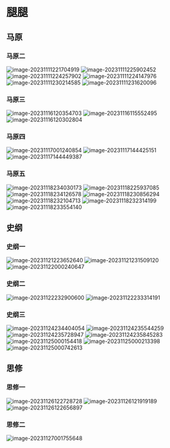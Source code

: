 
# 腿腿

> <Hitokoto />

## 马原

### 马原二
![image-20231111221704919](https://pic.redhat.team/uPic/image-20231111221704919.png)
![image-20231111225902452](https://pic.redhat.team/uPic/image-20231111225902452.png)
![image-20231111224257902](https://pic.redhat.team/uPic/image-20231111224257902.png)
![image-20231111224147976](https://pic.redhat.team/uPic/image-20231111224147976.png)
![image-20231111230214585](https://pic.redhat.team/uPic/image-20231111230214585.png)
![image-20231111231620096](https://pic.redhat.team/uPic/image-20231111231620096.png)

### 马原三
![image-20231116120354703](https://pic.redhat.team/uPic/image-20231116120354703.png)
![image-20231116115552495](https://pic.redhat.team/uPic/image-20231116115552495.png)
![image-20231116120302804](https://pic.redhat.team/uPic/image-20231116120302804.png)

### 马原四
![image-20231117001240854](https://pic.redhat.team/uPic/image-20231117001240854.png)
![image-20231117144425151](https://pic.redhat.team/uPic/image-20231117144425151.png)
![image-20231117144449387](https://pic.redhat.team/uPic/image-20231117144449387.png)

### 马原五
![image-20231118234030173](https://pic.redhat.team/uPic/image-20231118234030173.png)
![image-20231118225937085](https://pic.redhat.team/uPic/image-20231118225937085.png)
![image-20231118234126578](https://pic.redhat.team/uPic/image-20231118234126578.png)
![image-20231118230856294](https://pic.redhat.team/uPic/image-20231118230856294.png)
![image-20231118232104713](https://pic.redhat.team/uPic/image-20231118232104713.png)
![image-20231118232314199](https://pic.redhat.team/uPic/image-20231118232314199.png)
![image-20231118233554140](https://pic.redhat.team/uPic/image-20231118233554140.png)

## 史纲

### 史纲一
![image-20231121223652640](https://pic.redhat.team/uPic/image-20231121223652640.png)
![image-20231121231509120](https://pic.redhat.team/uPic/image-20231121231509120.png)
![image-20231122000240647](https://pic.redhat.team/uPic/image-20231122000240647.png)

### 史纲二
![image-20231122232900600](https://pic.redhat.team/uPic/image-20231122232900600.png)
![image-20231122233314191](https://pic.redhat.team/uPic/image-20231122233314191.png)

### 史纲三
![image-20231124234404054](https://pic.redhat.team/uPic/image-20231124234404054.png)
![image-20231124235544259](https://pic.redhat.team/uPic/image-20231124235544259.png)
![image-20231124235728947](https://pic.redhat.team/uPic/image-20231124235728947.png)
![image-20231124235845283](https://pic.redhat.team/uPic/image-20231124235845283.png)
![image-20231125000154418](https://pic.redhat.team/uPic/image-20231125000154418.png)
![image-20231125000213398](https://pic.redhat.team/uPic/image-20231125000213398.png)
![image-20231125000742613](https://pic.redhat.team/uPic/image-20231125000742613.png)

## 思修

### 思修一
![image-20231126122728728](https://pic.redhat.team/uPic/image-20231126122728728.png)
![image-20231126121919189](https://pic.redhat.team/uPic/image-20231126121919189.png)
![image-20231126122656897](https://pic.redhat.team/uPic/image-20231126122656897.png)

### 思修二
![image-20231127001755648](https://pic.redhat.team/uPic/image-20231127001755648.png)
